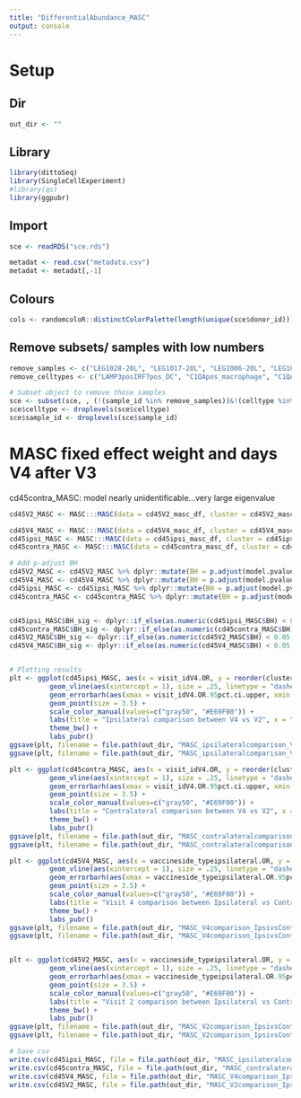 ---
title: "DifferentialAbundance_MASC"
output: console
---

# Setup
## Dir
```{r}
out_dir <- ""
```

## Library
```{r}
library(dittoSeq)
library(SingleCellExperiment)
#library(qs)
library(ggpubr)
```

## Import
```{r}
sce <- readRDS("sce.rds")

metadat <- read.csv("metadata.csv")
metadat <- metadat[,-1]
```

## Colours
```{r}
cols <- randomcoloR::distinctColorPalette(length(unique(sce$donor_id)))
```

## Remove subsets/ samples with low numbers
```{r}
remove_samples <- c("LEG1028-20L", "LEG1017-20L", "LEG1006-20L", "LEG1006-20R", "LEG1019-20L")
remove_celltypes <- c("LAMP3posIRF7pos_DC", "C1QApos_macrophage", "C1QAposNRP1hi_macrophage", "fibroblast", "LAMP3pos_DC", "Mast")

# Subset object to remove those samples
sce <- subset(sce, , (!(sample_id %in% remove_samples))&!(celltype %in% remove_celltypes))
sce$celltype <- droplevels(sce$celltype)
sce$sample_id <- droplevels(sce$sample_id)
```


# MASC fixed effect weight and days V4 after V3
cd45contra_MASC: model nearly unidentificable...very large eigenvalue
```{r}
cd45V2_MASC <- MASC:::MASC(data = cd45V2_masc_df, cluster = cd45V2_masc_df$celltype, contrast = "vaccineside_type", random_effects = "donor_id", fixed_effects = c("days_V4afterV3", "weight_kg"))

cd45V4_MASC <- MASC:::MASC(data = cd45V4_masc_df, cluster = cd45V4_masc_df$celltype, contrast = "vaccineside_type", random_effects = "donor_id", fixed_effects = c("days_V4afterV3", "weight_kg"))
cd45ipsi_MASC <- MASC:::MASC(data = cd45ipsi_masc_df, cluster = cd45ipsi_masc_df$celltype, contrast = "visit_id", random_effects = "donor_id", fixed_effects = c("days_V4afterV3", "weight_kg"))
cd45contra_MASC <- MASC:::MASC(data = cd45contra_masc_df, cluster = cd45contra_masc_df$celltype, contrast = "visit_id", random_effects = "donor_id", fixed_effects = c("days_V4afterV3", "weight_kg"))

# Add p-adjust BH
cd45V2_MASC <- cd45V2_MASC %>% dplyr::mutate(BH = p.adjust(model.pvalue, method = "BH")) %>% dplyr::arrange(model.pvalue)
cd45V4_MASC <- cd45V4_MASC %>% dplyr::mutate(BH = p.adjust(model.pvalue, method = "BH")) %>% dplyr::arrange(model.pvalue)
cd45ipsi_MASC <- cd45ipsi_MASC %>% dplyr::mutate(BH = p.adjust(model.pvalue, method = "BH")) %>% dplyr::arrange(model.pvalue)
cd45contra_MASC <- cd45contra_MASC %>% dplyr::mutate(BH = p.adjust(model.pvalue, method = "BH")) %>% dplyr::arrange(model.pvalue)


cd45ipsi_MASC$BH_sig <- dplyr::if_else(as.numeric(cd45ipsi_MASC$BH) < 0.05, "p<0.05", "NS")
cd45contra_MASC$BH_sig <- dplyr::if_else(as.numeric(cd45contra_MASC$BH) < 0.05, "p<0.05", "NS")
cd45V2_MASC$BH_sig <- dplyr::if_else(as.numeric(cd45V2_MASC$BH) < 0.05, "p<0.05", "NS")
cd45V4_MASC$BH_sig <- dplyr::if_else(as.numeric(cd45V4_MASC$BH) < 0.05, "p<0.05", "NS")


# Plotting results
plt <- ggplot(cd45ipsi_MASC, aes(x = visit_idV4.OR, y = reorder(cluster, visit_idV4.OR), col = BH_sig)) +
          geom_vline(aes(xintercept = 1), size = .25, linetype = "dashed") +
          geom_errorbarh(aes(xmax = visit_idV4.OR.95pct.ci.upper, xmin = visit_idV4.OR.95pct.ci.lower), size = .5, height = .2, color = "gray50") +
          geom_point(size = 3.5) + 
          scale_color_manual(values=c("gray50", "#E69F00")) +
          labs(title = "Ipsilateral comparison between V4 vs V2", x = "Odds Ratio", y = "") +
          theme_bw() +
          labs_pubr()
ggsave(plt, filename = file.path(out_dir, "MASC_ipsilateralcomparison_V4vsV2_fixedeffectWeightandV4days.png"), width = 8, height = 7)
ggsave(plt, filename = file.path(out_dir, "MASC_ipsilateralcomparison_V4vsV2_fixedeffectWeightandV4days.pdf"), width = 8, height = 7)

plt <- ggplot(cd45contra_MASC, aes(x = visit_idV4.OR, y = reorder(cluster, visit_idV4.OR), col = BH_sig)) +
          geom_vline(aes(xintercept = 1), size = .25, linetype = "dashed") +
          geom_errorbarh(aes(xmax = visit_idV4.OR.95pct.ci.upper, xmin = visit_idV4.OR.95pct.ci.lower), size = .5, height = .2, color = "gray50") +
          geom_point(size = 3.5) + 
          scale_color_manual(values=c("gray50", "#E69F00")) +
          labs(title = "Contralateral comparison between V4 vs V2", x = "Odds Ratio", y = "") +
          theme_bw() +
          labs_pubr()
ggsave(plt, filename = file.path(out_dir, "MASC_contralateralcomparison_V4vsV2_fixedeffectWeightandV4days.png"), width = 8, height = 7)
ggsave(plt, filename = file.path(out_dir, "MASC_contralateralcomparison_V4vsV2_fixedeffectWeightandV4days.pdf"), width = 8, height = 7)

plt <- ggplot(cd45V4_MASC, aes(x = vaccineside_typeipsilateral.OR, y = reorder(cluster, vaccineside_typeipsilateral.OR), col = BH_sig)) +
          geom_vline(aes(xintercept = 1), size = .25, linetype = "dashed") +
          geom_errorbarh(aes(xmax = vaccineside_typeipsilateral.OR.95pct.ci.upper, xmin = vaccineside_typeipsilateral.OR.95pct.ci.lower), size = .5, height = .2, color = "gray50") +
          geom_point(size = 3.5) + 
          scale_color_manual(values=c("gray50", "#E69F00")) +
          labs(title = "Visit 4 comparison between Ipsilateral vs Contralateral", x = "Odds Ratio", y = "") +
          theme_bw() +
          labs_pubr()
ggsave(plt, filename = file.path(out_dir, "MASC_V4comparison_IpsivsContra_fixedeffectWeightandV4days.png"), width = 8, height = 7)
ggsave(plt, filename = file.path(out_dir, "MASC_V4comparison_IpsivsContra_fixedeffectWeightandV4days.pdf"), width = 8, height = 7)


plt <- ggplot(cd45V2_MASC, aes(x = vaccineside_typeipsilateral.OR, y = reorder(cluster, vaccineside_typeipsilateral.OR), col = BH_sig)) +
          geom_vline(aes(xintercept = 1), size = .25, linetype = "dashed") +
          geom_errorbarh(aes(xmax = vaccineside_typeipsilateral.OR.95pct.ci.upper, xmin = vaccineside_typeipsilateral.OR.95pct.ci.lower), size = .5, height = .2, color = "gray50") +
          geom_point(size = 3.5) + 
          scale_color_manual(values=c("gray50", "#E69F00")) +
          labs(title = "Visit 2 comparison between Ipsilateral vs Contralateral", x = "Odds Ratio", y = "") +
          theme_bw() +
          labs_pubr()
ggsave(plt, filename = file.path(out_dir, "MASC_V2comparison_IpsivsContra_fixedeffectWeightandV4days.png"), width = 8, height = 7)
ggsave(plt, filename = file.path(out_dir, "MASC_V2comparison_IpsivsContra_fixedeffectWeightandV4days.pdf"), width = 8, height = 7)

# Save csv
write.csv(cd45ipsi_MASC, file = file.path(out_dir, "MASC_ipsilateralcomparison_V4vsV2_fixedeffectWeightandV4days_data.csv"))
write.csv(cd45contra_MASC, file = file.path(out_dir, "MASC_contralateralcomparison_V4vsV2_fixedeffectWeightandV4days_data.csv"))
write.csv(cd45V4_MASC, file = file.path(out_dir, "MASC_V4comparison_IpsivsContra_fixedeffectWeightandV4days_data.csv"))
write.csv(cd45V2_MASC, file = file.path(out_dir, "MASC_V2comparison_IpsivsContra_fixedeffectWeightandV4days_data.csv"))

```
